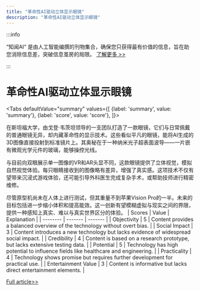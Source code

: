 ```yaml
---
title: "革命性AI驱动立体显示眼镜"
description: "革命性AI驱动立体显示眼镜"
---
```



:::info

“知闻AI“ 是由人工智能编撰的刊物集合，确保您只获得最有价值的信息，旨在助您消除信息差，突破信息茧房的局限。  [了解更多 >>](/)

:::

# 革命性AI驱动立体显示眼镜


<Tabs
	defaultValue="summary"
	values={[
	{label: 'summary', value: 'summary'},
	{label: 'score', value: 'score'},
]}>
<TabItem value="summary">


在斯坦福大学，由戈登·韦茨坦领导的一支团队打造了一款眼镜，它们与日常佩戴的普通眼镜无异，却内藏革命性的显示技术。这些看似平凡的眼镜，能将AI生成的3D图像直接投射到标准镜片上。其奥秘在于一种纳米光子超表面波导——一片嵌有微观光学元件的玻璃，能够操控光线。

与目前向双眼展示单一图像的VR和AR头显不同，这款眼镜提供了立体视觉，模拟自然视觉体验。每只眼睛接收到的图像略有差异，增强了真实感。这项技术不仅有望带来沉浸式游戏体验，还可能引导外科医生完成复杂手术，或帮助技师进行精密维修。

尽管原型机尚未在人体上进行测试，但其重量不到苹果Vision Pro的一半。未来的目标包括进一步缩小体积和提高能效。这一创新有望模糊虚拟与现实之间的界限，提供一种感知上真实、难以与真实世界区分的体验。
</TabItem>
<TabItem value="score">
	| Scores     | Value   | Explanation |
	| -------- | ------- | ------- |
	| Objectivity  | 5    | Content provides a balanced overview of the technology without overt bias.    |
	| Social Impact | 3     | Content introduces a new technology but lacks evidence of widespread social impact.    |
	| Credibility    | 4    | Content is based on a research prototype, but lacks extensive testing data.    |
	| Potential    | 5    | Technology has high potential to influence fields like healthcare and engineering.    |
	| Practicality    | 4    | Technology shows promise but requires further development for practical use.    |
	| Entertainment Value    | 3    | Content is informative but lacks direct entertainment elements.    |
</TabItem>
</Tabs>

[Full article>>](https://www.cnet.com/science/i-saw-what-could-be-the-future-of-ai-glasses/#ftag=CAD590a51e)
